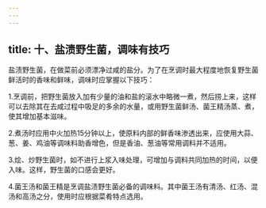 ```yaml
---
---
---
```

title: 十、盐渍野生菌，调味有技巧
---




盐渍野生菌，在做菜前必须漂净过咸的盐分。为了在烹调时最大程度地恢复野生菌鲜活时的香味和鲜味，调味时应掌握以下技巧：

1.烹调前，把野生菌放入加有少量的油和盐的滚水中略微一煮，然后捞上来，这样可以去除其在去咸过程中吸足的多余的水量，或用野生菌鲜汤、菌王精汤蒸、煮，使其增加基本滋味。

2.煮汤时应用中火加热15分钟以上，使原料内部的鲜香味渗透出来，应使用大蒜、葱、姜、鸡油等调味料助香增色，但是香油、葱油等常用调料并不适用。

3.烩、炒野生菌时，如不进行上浆入味处理，可增加与调料共同加热的时间，以便入味。这样，野生菌的口感会更好。

4.菌王汤和菌王精是烹调盐渍野生菌必备的调味料。其中菌王汤有清汤、红汤、混汤和高汤之分，使用时应根据菜肴特点选用。